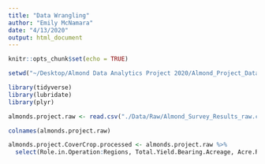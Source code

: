 ```yaml
---
title: "Data Wrangling"
author: "Emily McNamara"
date: "4/13/2020"
output: html_document
---
```


```r
knitr::opts_chunk$set(echo = TRUE)

setwd("~/Desktop/Almond Data Analytics Project 2020/Almond_Project_Data_Analytics")

library(tidyverse)
library(lubridate)
library(plyr)
```

```r

almonds.project.raw <- read.csv("./Data/Raw/Almond_Survey_Results_raw.csv")

colnames(almonds.project.raw)

almonds.project.CoverCrop.processed <- almonds.project.raw %>%
  select(Role.in.Operation:Regions, Total.Yield.Bearing.Acreage, Acre.Ranges, Cover.Crop.Grown:Cover.Crop.Incentives, Pollination:Age)

```

